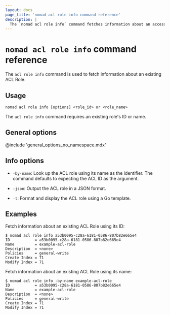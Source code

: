 ```yaml
---
layout: docs
page_title: 'nomad acl role info command reference'
description: |
  The `nomad acl role info` command fetches information about an access control list (ACL) role. Review ID, name, description, and policies.
---
```


# `nomad acl role info` command reference

The `acl role info` command is used to fetch information about an existing ACL Role.

## Usage

```plaintext
nomad acl role info [options] <role_id> or <role_name>
```

The `acl role info` command requires an existing role's ID or name.

## General options

@include 'general_options_no_namespace.mdx'

## Info options

- `-by-name`: Look up the ACL role using its name as the identifier. The
  command defaults to expecting the ACL ID as the argument.

- `-json`: Output the ACL role in a JSON format.

- `-t`: Format and display the ACL role using a Go template.

## Examples

Fetch information about an existing ACL Role using its ID:

```shell-session
$ nomad acl role info a53b0095-c28a-6181-0586-807b82e665e4
ID           = a53b0095-c28a-6181-0586-807b82e665e4
Name         = example-acl-role
Description  = <none>
Policies     = general-write
Create Index = 71
Modify Index = 71
```

Fetch information about an existing ACL Role using its name:

```shell-session
$ nomad acl role info -by-name example-acl-role
ID           = a53b0095-c28a-6181-0586-807b82e665e4
Name         = example-acl-role
Description  = <none>
Policies     = general-write
Create Index = 71
Modify Index = 71
```
